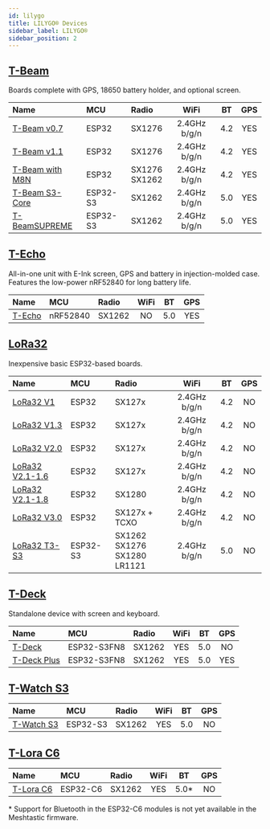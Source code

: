 ```yaml
---
id: lilygo
title: LILYGO® Devices
sidebar_label: LILYGO®
sidebar_position: 2
---
```


## [T-Beam](./tbeam/)

Boards complete with GPS, 18650 battery holder, and optional screen.

| Name                                     | MCU      | Radio             |     WiFi     | BT  | GPS |
| :--------------------------------------- | :------- | :---------------- | :----------: | :-: | :-: |
| [T-Beam v0.7](./tbeam/?t-beam=0.7)       | ESP32    | SX1276            | 2.4GHz b/g/n | 4.2 | YES |
| [T-Beam v1.1](./tbeam/?t-beam=1.1)       | ESP32    | SX1276            | 2.4GHz b/g/n | 4.2 | YES |
| [T-Beam with M8N](./tbeam/?t-beam=m8n)   | ESP32    | SX1276<br/>SX1262 | 2.4GHz b/g/n | 4.2 | YES |
| [T-Beam S3-Core](./tbeam/?t-beam=s3core) | ESP32-S3 | SX1262            | 2.4GHz b/g/n | 5.0 | YES |
| [T-BeamSUPREME](./tbeam/?t-beam=supreme) | ESP32-S3 | SX1262            | 2.4GHz b/g/n | 5.0 | YES |

## [T-Echo](./techo/)

All-in-one unit with E-Ink screen, GPS and battery in injection-molded case. Features the low-power nRF52840 for long battery life.

| Name               | MCU      | Radio  | WiFi | BT  | GPS |
| :----------------- | :------- | :----- | :--: | :-: | :-: |
| [T-Echo](./techo/) | nRF52840 | SX1262 |  NO  | 5.0 | YES |

## [LoRa32](./lora/)

Inexpensive basic ESP32-based boards.

| Name                                       | MCU      | Radio                        |     WiFi     | BT  | GPS |
| :----------------------------------------- | :------- | :--------------------------- | :----------: | :-: | :-: |
| [LoRa32 V1](./lora/?t-lora=v1)             | ESP32    | SX127x                       | 2.4GHz b/g/n | 4.2 | NO  |
| [LoRa32 V1.3](./lora/?t-lora=v1.3)         | ESP32    | SX127x                       | 2.4GHz b/g/n | 4.2 | NO  |
| [LoRa32 V2.0](./lora/?t-lora=v2.0)         | ESP32    | SX127x                       | 2.4GHz b/g/n | 4.2 | NO  |
| [LoRa32 V2.1-1.6](./lora/?t-lora=v2.1)     | ESP32    | SX127x                       | 2.4GHz b/g/n | 4.2 | NO  |
| [LoRa32 V2.1-1.8](./lora/?t-lora=v2.1-1.8) | ESP32    | SX1280                       | 2.4GHz b/g/n | 4.2 | NO  |
| [LoRa32 V3.0](./lora/?t-lora=v3.0)         | ESP32    | SX127x + TCXO                | 2.4GHz b/g/n | 4.2 | NO  |
| [LoRa32 T3-S3](./lora/?t-lora=S3-v1)       | ESP32-S3 | SX1262<br/>SX1276<br/>SX1280<br/>LR1121 | 2.4GHz b/g/n | 5.0 | NO  |

## [T-Deck](./tdeck/)

Standalone device with screen and keyboard.

| Name               | MCU         | Radio  | WiFi | BT  | GPS |
| :----------------- | :---------- | :----- | :--: | :-: | :-: |
| [T-Deck](./tdeck/) | ESP32-S3FN8 | SX1262 | YES  | 5.0 | NO  |
| [T-Deck Plus](./tdeck/) | ESP32-S3FN8 | SX1262 | YES  | 5.0 | YES |

## [T-Watch S3](./twatch/)

| Name                    | MCU      | Radio  | WiFi | BT  | GPS |
| :---------------------- | :------- | :----- | :--: | :-: | :-: |
| [T-Watch S3](./twatch/) | ESP32-S3 | SX1262 | YES  | 5.0 | NO  |

## [T-Lora C6](./tlorac6/)

| Name                    | MCU      | Radio  | WiFi | BT   | GPS |
| :---------------------- | :------- | :----- | :--: | :-:  | :-: |
| [T-Lora C6](./tlorac6/) | ESP32-C6 | SX1262 | YES  | 5.0* | NO  |

\* Support for Bluetooth in the ESP32-C6 modules is not yet available in the Meshtastic firmware.